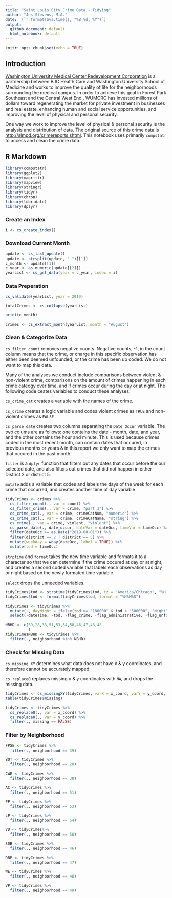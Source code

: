```yaml
---
title: "Saint Louis City Crime Data - Tidying"
author: "Jes Stevens, M.A."
date: '(`r format(Sys.time(), "%B %d, %Y")`)'
output:
  github_document: default
  html_notebook: default
---
```


```r
knitr::opts_chunk$set(echo = TRUE)
```

## Introduction 

[Washington University Medical Center Redevelopment Corporation](http://wumcrc.com) is a partnership between BJC Health Care and Washington University School of Medicine and works to improve the quality of life for the neighborhoods surrounding the medical campus. In order to achieve this goal in Forest Park Southeast and the Central West End , WUMCRC has invested millions of dollars toward regenerating the market for private investment in businesses and real estate, enhancing human and social service opportunities, and improving the level of physical and personal security.

One way we work to improve the level of physical & personal security is the analysis and distribution of data. The original source of this crime data is <http://slmpd.org/crimereports.shtml>. This notebook uses primarily `compstatr` to access and clean the crime data. 

## R Markdown

```r
library(compstatr)
library(ggplot2)
library(magrittr)
library(mapview)
library(stringr)
library(tidyr)
library(chron)
library(lubridate)
library(dplyr)
```

### Create an Index

```r
i <- cs_create_index()
```

### Download Current Month

```r
update <- cs_last_update()
update <- strsplit(update, " ")[[1]]
c_month <- update[[1]]
c_year <- as.numeric(update[[2]])
yearList <- cs_get_data(year = c_year, index = i)
```

### Data Preperation

```r
cs_validate(yearList, year = 2019)

```

```r
totalCrimes <- cs_collapse(yearList)
```


```r
print(c_month)
```


```r
crimes <- cs_extract_month(yearList, month = "August")
```


### Clean & Categorize Data 

`cs_filter_count` removes negative counts. Negative counts, -1, in the count column means that the crime, or charge in this specific observation has either been deemed unfounded, or the crime has been up coded. We do not want to map this data. 

Many of the analyses we conduct include comparisons between violent & non-violent crime, comparisons on the amount of crimes happening in each crime cateogy over time, and if crimes occur during the day or at night. The following code ceates variables to conduct these analyses. 

`cs_crime_cat` creates a variable with the names of the crime. 

`cs_crime` creates a logic variable and codes violent crimes as `TRUE` and non-violent crimes as `FALSE`

`cs_parse_date` creates two columns separating the `Date Occur` variable. The two colums are as follows: one contains the date - month, date, and year, and the other contains the hour and minute. This is used because crimes coded in the most recent month, can contain dates that occured, in previous months or years & in this report we only want to map the crimes that occured in the past month. 

`filter` is a `dplyr` function that filters out any dates that occur before the our selected date, and also filters out crimes that did not happen in either District 2 or district 5. 

`mutate` adds a variable that codes and labels the days of the week for each crime that occurred, and creates another time of day variable 

```r
tidyCrimes <- crimes %>% 
  cs_filter_count(., var = count) %>%
  cs_filter_crime(., var = crime, "part 1") %>%
  cs_crime_cat(., var = crime, crimeCatNum, "numeric") %>%
  cs_crime_cat(., var = crime, crimeCatName, "string") %>%
  cs_crime(., var = crime, violent, "violent") %>%
  cs_parse_date(., date_occur, dateVar = dateOcc, timeVar = timeOcc) %>%
  filter(dateOcc >= as.Date("2019-08-01")) %>%
  filter(district == 2 | district == 5) %>%
  mutate(weekday = wday(dateOcc, label = TRUE)) %>%
  mutate(tod = timeOcc)
```

`strptime` and `format` takes the new time variable and formats it to a character so that we can determine if the crime occured at day or at night, and creates a second coded variable that labels each observations as day or night based on the newly formated time variable. 

`select` drops the unneeded variables. 

```r
tidyCrimes$tod <- strptime(tidyCrimes$tod, tz = "America/Chicago", "%H:%M")
tidyCrimes$tod <- format(tidyCrimes$tod, format = "%H%M%S")

tidyCrimes <- tidyCrimes %>%
  mutate(., dayNight = ifelse(tod >= "180000" & tod < "600000", "Night", "Day")) %>% 
  select(-dateTime, -tod, -flag_crime, -flag_administrative, -flag_unfounded, -flag_cleanup)

NBHD <- c(39,28,38,51,53,54,58,46,47,48,48
          )
tidyCrimesNBHD <- tidyCrimes %>%
  filter(., neighborhood %in% NBHD)
```

### Check for Missing Data

`cs_missing_XY` determines what data does not have x & y coordinates, and therefore cannot be accurately mapped. 

`cs_replace0` replaces missing x & y coordinates with `NA`, and drops the missing data. 

```r
tidyCrimes <- cs_missingXY(tidyCrimes, varX = x_coord, varY = y_coord, newVar = missing)
table(tidyCrimes$missing)

tidyCrimes <- tidyCrimes %>% 
  cs_replace0(., var = x_coord) %>%
  cs_replace0(., var = y_coord) %>% 
  filter(., missing == FALSE)
```

### Filter by Neighborhood

```r
FPSE <- tidyCrimes %>% 
  filter(., neighborhood == 39)

BOT <- tidyCrimes %>% 
  filter(., neighborhood == 28)

CWE <- tidyCrimes %>% 
  filter(., neighborhood == 38)

AC <- tidyCrimes %>% 
  filter(., neighborhood == 51)

FP <- tidyCrimes %>% 
  filter(., neighborhood == 53)

LP <- tidyCrimes %>% 
  filter(., neighborhood == 54)

VD <- tidyCrimes%>% 
  filter(., neighborhood == 58)

SDB <- tidyCrimes %>% 
  filter(., neighborhood == 46)

DBP <- tidyCrimes %>% 
  filter(., neighborhood == 47)

WE <- tidyCrimes %>% 
  filter(., neighborhood == 48)

VP <- tidyCrimes %>% 
  filter(., neighborhood == 49)
```

